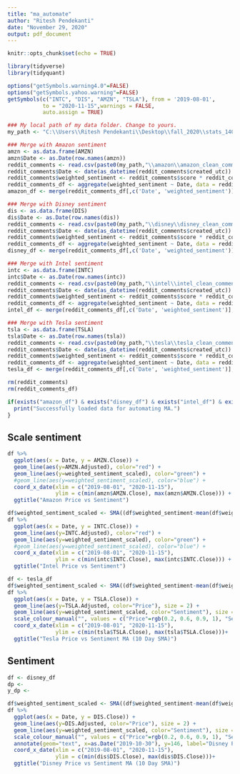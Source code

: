 ```yaml
---
title: "ma_automate"
author: "Ritesh Pendekanti"
date: "November 29, 2020"
output: pdf_document
---
```


```r
knitr::opts_chunk$set(echo = TRUE)
```

```r
library(tidyverse)
library(tidyquant)  

options("getSymbols.warning4.0"=FALSE)
options("getSymbols.yahoo.warning"=FALSE)
getSymbols(c("INTC", "DIS", "AMZN", "TSLA"), from = '2019-08-01',
           to = "2020-11-15",warnings = FALSE,
           auto.assign = TRUE)

### My local path of my data folder. Change to yours.
my_path <- "C:\\Users\\Ritesh Pendekanti\\Desktop\\fall_2020\\stats_140sl\\final_proj\\data"

### Merge with Amazon sentiment
amzn <- as.data.frame(AMZN)
amzn$Date <- as.Date(row.names(amzn))
reddit_comments <- read.csv(paste0(my_path,"\\amazon\\amazon_clean_comments.csv"))
reddit_comments$Date <- date(as_datetime(reddit_comments$created_utc))
reddit_comments$weighted_sentiment <- reddit_comments$score * reddit_comments$sentiment
reddit_comments_df <- aggregate(weighted_sentiment ~ Date, data = reddit_comments, mean)
amazon_df <- merge(reddit_comments_df[,c('Date', 'weighted_sentiment')], amzn, by = 'Date')

### Merge with Disney sentiment
dis <- as.data.frame(DIS)
dis$Date <- as.Date(row.names(dis))
reddit_comments <- read.csv(paste0(my_path,"\\disney\\disney_clean_comments.csv"))
reddit_comments$Date <- date(as_datetime(reddit_comments$created_utc))
reddit_comments$weighted_sentiment <- reddit_comments$score * reddit_comments$sentiment
reddit_comments_df <- aggregate(weighted_sentiment ~ Date, data = reddit_comments, mean)
disney_df <- merge(reddit_comments_df[,c('Date', 'weighted_sentiment')], dis, by = 'Date')

### Merge with Intel sentiment
intc <- as.data.frame(INTC)
intc$Date <- as.Date(row.names(intc))
reddit_comments <- read.csv(paste0(my_path,"\\intel\\intel_clean_comments.csv"))
reddit_comments$Date <- date(as_datetime(reddit_comments$created_utc))
reddit_comments$weighted_sentiment <- reddit_comments$score * reddit_comments$sentiment
reddit_comments_df <- aggregate(weighted_sentiment ~ Date, data = reddit_comments, mean)
intel_df <- merge(reddit_comments_df[,c('Date', 'weighted_sentiment')], intc, by = 'Date')

### Merge with Tesla sentiment
tsla <- as.data.frame(TSLA)
tsla$Date <- as.Date(row.names(tsla))
reddit_comments <- read.csv(paste0(my_path,"\\tesla\\tesla_clean_comments.csv"))
reddit_comments$Date <- date(as_datetime(reddit_comments$created_utc))
reddit_comments$weighted_sentiment <- reddit_comments$score * reddit_comments$sentiment
reddit_comments_df <- aggregate(weighted_sentiment ~ Date, data = reddit_comments, mean)
tesla_df <- merge(reddit_comments_df[,c('Date', 'weighted_sentiment')], tsla, by = 'Date')

rm(reddit_comments)
rm(reddit_comments_df)

if(exists("amazon_df") & exists("disney_df") & exists("intel_df") & exists("tesla_df")){
  print("Successfully loaded data for automating MA.")
}
```

## Scale sentiment
```r
df %>%
  ggplot(aes(x = Date, y = AMZN.Close)) +
  geom_line(aes(y=AMZN.Adjusted), color="red") + 
  geom_line(aes(y=weighted_sentiment_scaled), color="green") +
  #geom_line(aes(y=weighted_sentiment_scaled), color="blue") +
  coord_x_date(xlim = c("2019-08-01", "2020-11-15"),
               ylim = c(min(amzn$AMZN.Close), max(amzn$AMZN.Close))) +
  ggtitle("Amazon Price vs Sentiment")
```



```r

df$weighted_sentiment_scaled <- SMA((df$weighted_sentiment-mean(df$weighted_sentiment))/sd(df$weighted_sentiment), 10)*IQR(df$INTC.Close) + mean(df$INTC.Close)
df %>%
  ggplot(aes(x = Date, y = INTC.Close)) +
  geom_line(aes(y=INTC.Adjusted), color="red") + 
  geom_line(aes(y=weighted_sentiment_scaled), color="green") +
  #geom_line(aes(y=weighted_sentiment_scaled), color="blue") +
  coord_x_date(xlim = c("2019-08-01", "2020-11-15"),
               ylim = c(min(intc$INTC.Close), max(intc$INTC.Close))) +
  ggtitle("Intel Price vs Sentiment")
```


```r
df <- tesla_df
df$weighted_sentiment_scaled <- SMA((df$weighted_sentiment-mean(df$weighted_sentiment))/sd(df$weighted_sentiment), 10)*IQR(df$TSLA.Close) + mean(df$TSLA.Close)
df %>%
  ggplot(aes(x = Date, y = TSLA.Close)) +
  geom_line(aes(y=TSLA.Adjusted, color="Price"), size = 2) + 
  geom_line(aes(y=weighted_sentiment_scaled, color="Sentiment"), size = 2) +
  scale_colour_manual("", values = c("Price"=rgb(0.2, 0.6, 0.9, 1), "Sentiment"="red")) +
  coord_x_date(xlim = c("2019-08-01", "2020-11-15"),
               ylim = c(min(tsla$TSLA.Close), max(tsla$TSLA.Close)))+
  ggtitle("Tesla Price vs Sentiment MA (10 Day SMA)")
```


## Sentiment
```r
df <- disney_df
dp <- 
y_dp <- 

df$weighted_sentiment_scaled <- SMA((df$weighted_sentiment-mean(df$weighted_sentiment))/sd(df$weighted_sentiment), 10)*IQR(df$DIS.Close) + mean(df$DIS.Close)
df %>%
  ggplot(aes(x = Date, y = DIS.Close)) +
  geom_line(aes(y=DIS.Adjusted, color="Price"), size = 2) + 
  geom_line(aes(y=weighted_sentiment_scaled, color="Sentiment"), size = 2) +
  scale_colour_manual("", values = c("Price"=rgb(0.2, 0.6, 0.9, 1), "Sentiment"="red")) + 
  annotate(geom="text", x=as.Date("2019-10-30"), y=146, label="Disney Plus", color="black", size = 2) +
  coord_x_date(xlim = c("2019-08-01", "2020-11-15"),
               ylim = c(min(dis$DIS.Close), max(dis$DIS.Close)))+
  ggtitle("Disney Price vs Sentiment MA (10 Day SMA)")
```